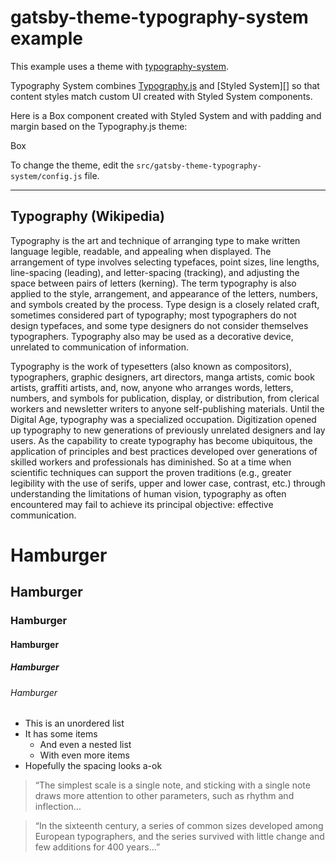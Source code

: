 

# gatsby-theme-typography-system example

This example uses a theme with [typography-system][].

[typography-system]: https://npmjs.com/package/typography-system

Typography System combines [Typography.js][] and [Styled System][] so that content styles match custom UI created with Styled System components.

Here is a Box component created with Styled System and with padding and margin based on the Typography.js theme:

<Box
  p={3}
  my={4}
  bg='cyan'>
  Box
</Box>

To change the theme, edit the `src/gatsby-theme-typography-system/config.js` file.

---

## Typography (Wikipedia)

Typography is the art and technique of arranging type to make written language legible, readable, and appealing when displayed. The arrangement of type involves selecting typefaces, point sizes, line lengths, line-spacing (leading), and letter-spacing (tracking), and adjusting the space between pairs of letters (kerning). The term typography is also applied to the style, arrangement, and appearance of the letters, numbers, and symbols created by the process. Type design is a closely related craft, sometimes considered part of typography; most typographers do not design typefaces, and some type designers do not consider themselves typographers. Typography also may be used as a decorative device, unrelated to communication of information.

Typography is the work of typesetters (also known as compositors), typographers, graphic designers, art directors, manga artists, comic book artists, graffiti artists, and, now, anyone who arranges words, letters, numbers, and symbols for publication, display, or distribution, from clerical workers and newsletter writers to anyone self-publishing materials. Until the Digital Age, typography was a specialized occupation. Digitization opened up typography to new generations of previously unrelated designers and lay users. As the capability to create typography has become ubiquitous, the application of principles and best practices developed over generations of skilled workers and professionals has diminished. So at a time when scientific techniques can support the proven traditions (e.g., greater legibility with the use of serifs, upper and lower case, contrast, etc.) through understanding the limitations of human vision, typography as often encountered may fail to achieve its principal objective: effective communication.

[typography.js]: https://kyleamathews.github.io/typography.js/
[styled-system]: https://styled-system.com

# Hamburger
## Hamburger
### Hamburger
#### Hamburger
##### Hamburger
###### Hamburger

- This is an unordered list
- It has some items
  - And even a nested list
  - With even more items
- Hopefully the spacing looks a-ok

> “The simplest scale is a single note, and sticking with a single note draws more attention to other parameters, such as rhythm and inflection...

> “In the sixteenth century, a series of common sizes developed among European typographers, and the series survived with little change and few additions for 400 years...”
